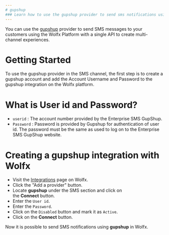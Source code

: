 ```yaml
---
# gupshup
### Learn how to use the gupshup provider to send sms notifications using Wolfx
---
```


You can use the [gupshup](https://www.gupshup.io/) provider to send SMS messages to your customers using the Wolfx Platform with a single API to create multi-channel experiences.

# Getting Started

To use the gupshup provider in the SMS channel, the first step is to create a gupshup account and add the Account Username and Password to the gupshup integration on the Wolfx platform.

# What is User id and Password?

- `userid` : The account number provided by the Enterprise SMS GupShup.
- `Password` : Password is provided by Gupshup for authentication of user id. The password must be the same as used to log on to the Enterprise SMS GupShup website.

# Creating a gupshup integration with Wolfx

- Visit the [Integrations](https://web.novu.co/integrations?utm_campaign=docs-sms-gupshup) page on Wolfx.
- Click the "Add a provider" button.
- Locate **gupshup** under the SMS section and click on the **Connect** button.
- Enter the `User id`.
- Enter the `Password`.
- Click on the `Disabled` button and mark it as `Active`.
- Click on the **Connect** button.

Now it is possible to send SMS notifications using **gupshup** in Wolfx.